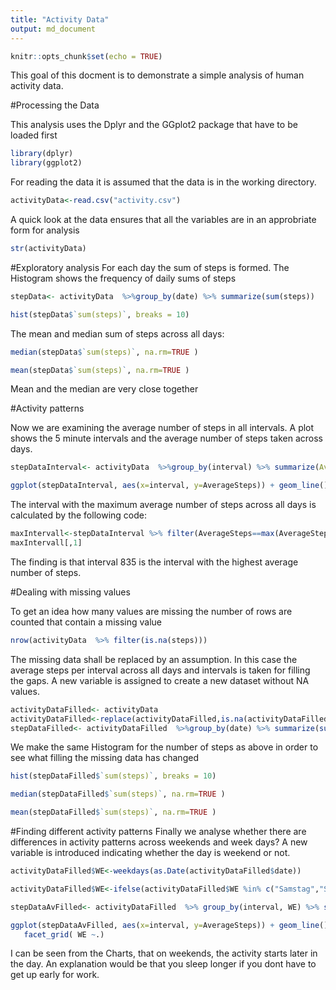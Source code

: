 ---
title: "Activity Data"
output: md_document
---

```{r setup, include=FALSE}
knitr::opts_chunk$set(echo = TRUE)
```
This goal of this docment is to demonstrate a simple analysis of human activity data.

#Processing the Data

This analysis uses the Dplyr and the GGplot2 package that have to be loaded first
```{r message=FALSE, warning=FALSE}
library(dplyr)
library(ggplot2)
```


For reading the data it is assumed that the data is in the working directory.

```{r}
activityData<-read.csv("activity.csv")
```


A quick look at the data ensures that all the variables are in an approbriate form for analysis
```{r}
str(activityData)
```


#Exploratory analysis
For each day the sum of steps is formed. The Histogram shows the frequency of daily sums of steps

```{r}
stepData<- activityData  %>%group_by(date) %>% summarize(sum(steps))

hist(stepData$`sum(steps)`, breaks = 10)
```

The mean and median sum of steps across all days:

```{r}
median(stepData$`sum(steps)`, na.rm=TRUE )

mean(stepData$`sum(steps)`, na.rm=TRUE )
```
Mean and the median are very close together

#Activity patterns

Now we are examining the average number of steps in all intervals. A plot shows the 5 minute intervals and the average number of steps taken across days.

```{r}

stepDataInterval<- activityData  %>%group_by(interval) %>% summarize(AverageSteps=mean(steps, na.rm=TRUE))

ggplot(stepDataInterval, aes(x=interval, y=AverageSteps)) + geom_line()

```

The interval with the maximum average number of steps across all days is
calculated by the following code:

```{r}

maxIntervall<-stepDataInterval %>% filter(AverageSteps==max(AverageSteps, na.rm = TRUE))
maxIntervall[,1]

```
The finding is that interval 835 is the interval with the highest average number of steps.


#Dealing with missing values

To get an idea how many values are missing the number of rows are counted
that contain a missing value

```{r}
nrow(activityData  %>% filter(is.na(steps)))
```
The missing data shall be replaced by an assumption. In this case the average steps per interval across all days and intervals is taken for filling the gaps.
A new variable is assigned to create a new dataset without NA values.

```{r}
activityDataFilled<- activityData 
activityDataFilled<-replace(activityDataFilled,is.na(activityDataFilled), mean(activityData$steps, na.rm=TRUE))
stepDataFilled<- activityDataFilled  %>%group_by(date) %>% summarize(sum(steps))
```

We make the same Histogram for the number of steps as above in order to see what filling the missing data has changed

```{r}
hist(stepDataFilled$`sum(steps)`, breaks = 10)

median(stepDataFilled$`sum(steps)`, na.rm=TRUE )

mean(stepDataFilled$`sum(steps)`, na.rm=TRUE )
```


#Finding different activity patterns
Finally we analyse whether there are differences in activity patterns across weekends and week days? A new variable is introduced indicating whether the day is weekend or not.

```{r}
activityDataFilled$WE<-weekdays(as.Date(activityDataFilled$date))

activityDataFilled$WE<-ifelse(activityDataFilled$WE %in% c("Samstag","Sonntag"),"Weekend","Weekday")

stepDataAvFilled<- activityDataFilled  %>% group_by(interval, WE) %>% summarize(AverageSteps=mean(steps))

ggplot(stepDataAvFilled, aes(x=interval, y=AverageSteps)) + geom_line()+  
   facet_grid( WE ~.)


```
I can be seen from the Charts, that on weekends, the activity starts later in the day. An explanation would be that you sleep longer if you dont have to get up early for work.

